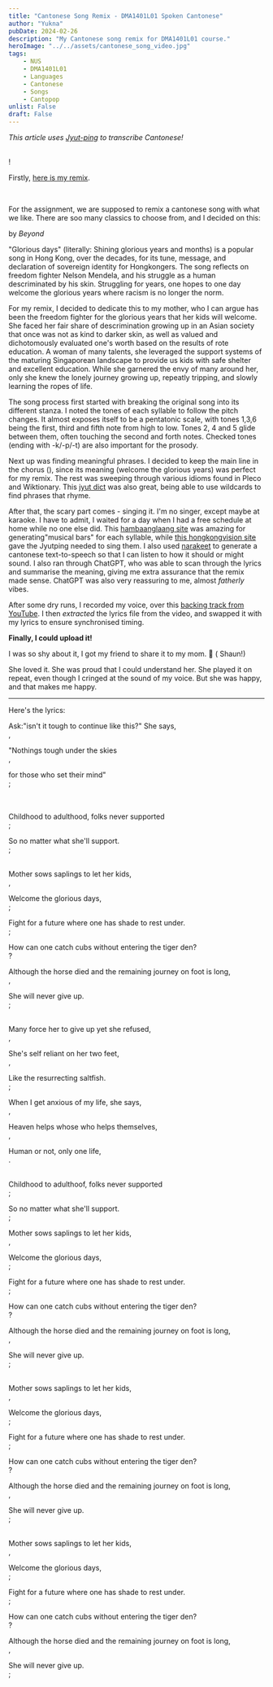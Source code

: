 ```yaml
---
title: "Cantonese Song Remix - DMA1401L01 Spoken Cantonese"
author: "Yukna"
pubDate: 2024-02-26
description: "My Cantonese song remix for DMA1401L01 course."
heroImage: "../../assets/cantonese_song_video.jpg"
tags: 
    - NUS
    - DMA1401L01
    - Languages
    - Cantonese
    - Songs 
    - Cantopop
unlist: False
draft: False
---
```



*This article uses [Jyut-ping](https://en.wikipedia.org/wiki/Jyutping) to transcribe Cantonese!*

<br /><Furigana hanzi="你好" jyutping="nei5 hou2" />!

Firstly, [here is my remix](https://youtu.be/m2CqFGLIeMs?si=4avCqoyLSvyLV4mA).

<br /><YouTube id="https://youtu.be/m2CqFGLIeMs?si=4avCqoyLSvyLV4mA" />

For the assignment, we are supposed to remix a cantonese song with what we like. There are soo many classics to choose from, and I decided on this:

**<Furigana hanzi="光輝歲月" jyutping="gwong1 fai1 seoi3 jyut6" />** by _Beyond_

"Glorious days" (literally: Shining glorious years and months) is a popular song in Hong Kong, over the decades, for its tune, message, and declaration of sovereign identity for Hongkongers. The song reflects on freedom fighter Nelson Mendela, and his struggle as a human descriminated by his skin. Struggling for years, one hopes to one day welcome the glorious years where racism is no longer the norm. 

For my remix, I decided to dedicate this to my mother, who I can argue has been the freedom fighter for the glorious years that her kids will welcome. She faced her fair share of descrimination growing up in an Asian society that once was not as kind to darker skin, as well as valued and dichotomously evaluated one's worth based on the results of rote education. A woman of many talents, she leveraged the support systems of the maturing Singaporean landscape to provide us kids with safe shelter and excellent education. While she garnered the envy of many around her, only she knew the lonely journey growing up, repeatly tripping, and slowly learning the ropes of life. 

The song process first started with breaking the original song into its different stanza. I noted the tones of each syllable to follow the pitch changes. It almost exposes itself to be a pentatonic scale, with tones 1,3,6 being the first, third and fifth note from high to low. Tones 2, 4 and 5 glide between them, often touching the second and forth notes. Checked tones (ending with -k/-p/-t) are also important for the prosody. 

Next up was finding meaningful phrases. I decided to keep the main line in the chorus (<Furigana hanzi="迎接光輝歲月" jyutping="jing4 zip3 gwong1 fai1 seoi3 jyut6" />), since its meaning (welcome the glorious years) was perfect for my remix. The rest was sweeping through various idioms found in Pleco and Wiktionary. This [jyut dict](https://github.com/aaronhktan/jyut-dict/) was also great, being able to use wildcards to find phrases that rhyme. 

After that, the scary part comes - singing it. I'm no singer, except maybe at karaoke. I have to admit, I waited for a day when I had a free schedule at home while no one else did. This [hambaanglaang site](http://test.hambaanglaang.hk/) was amazing for generating"musical bars" for each syllable, while [this hongkongvision site](https://hongkongvision.com/tool/cc_py_conv_en) gave the Jyutping needed to sing them. I also used [narakeet](https://www.narakeet.com/app/text-to-audio) to generate a cantonese text-to-speech so that I can listen to how it should or might sound. I also ran through ChatGPT, who was able to scan through the lyrics and summarise the meaning, giving me extra assurance that the remix made sense. ChatGPT was also very reassuring to me, almost _fatherly_ vibes. 

After some dry runs, I recorded my voice, over this [backing track from YouTube](https://www.youtube.com/watch?v=yg4rXIKkAt8). I then _extracted_ the lyrics file from the video, and swapped it with my lyrics to ensure synchronised timing. 

**Finally, I could upload it!**

I was so shy about it, I got my friend to share it to my mom. 🤭 (<Furigana hanzi="唔該晒" jyutping="m4 goi1 saai3" /> Shaun!) 

She loved it. She was proud that I could understand her. She played it on repeat, even though I cringed at the sound of my voice. But she was happy, and that makes me happy. 

---

Here's the lyrics:

Ask:"isn't it tough to continue like this?" She says, 
<br /><Furigana hanzi="問繼續噉唔難咩佢講" jyutping="man6 gai3 zuk6 gam2 m4 naan4 me1 keoi5 gong2" />, 

"Nothings tough under the skies
<br /><Furigana hanzi="天下無難事" jyutping="tin1 haa6 mou4 naan4 si6" />, 

for those who set their mind" 
<br /><Furigana hanzi="只怕有心人" jyutping="zi2 paa3 jau5 sam1 jan4" />;

<br />
<br />
Childhood to adulthood, folks never supported
<br /><Furigana hanzi="從小到大人哋未支持" jyutping="cung4 siu2 dou3 daai6 jan4 dei6 mei6 zi1 ci4" />;

So no matter what she'll support. 
<br /><Furigana hanzi="所以無論點佢會支援" jyutping="so2 ji5 mou4 leon6 dim2 keoi5 wui5 zi1 wun4" />;
<br />
<br />

Mother sows saplings to let her kids, 
<br /><Furigana hanzi="媽媽栽樹讓仔女可以" jyutping="maa4 maa1 zoi1 syu6 joeng6 zai2 neoi2 ho2 ji5" />,

Welcome the glorious days, 
<br /><Furigana hanzi="迎接光辉岁月" jyutping="jing4 zip3 gwong1 fai1 seoi3 jyut6" />;

Fight for a future where one has shade to rest under. 
<br /><Furigana hanzi="爭第日後人乘涼" jyutping="zaang1 dai6 jat6 hau6 jan4 sing4 loeng4" />;

How can one catch cubs without entering the tiger den? 
<br /><Furigana hanzi="不入虎穴焉得虎子吖" jyutping="bat1 jap6 fu2 jyut6 jin4 dak1 fu2 zi2 aa1" />?

Although the horse died and the remaining journey on foot is long, 
<br /><Furigana hanzi="雖然馬死落地行" jyutping="seoi1 jin4 maa5 sei2 lok6 dei6 haang4" />,

She will never give up. 
<br /><Furigana hanzi="但佢再接再厲" jyutping="daan6 keoi5 zoi3 zip3 zoi3 lai6" />;
<br />
<br />

Many force her to give up yet she refused, 
<br /><Furigana hanzi="人哋逼佢放棄佢拒絕" jyutping="jan4 dei6 bik1 keoi5 fong3 hei3 keoi5 keoi5 zyut6" />,

She's self reliant on her two feet,
<br /><Furigana hanzi="佢自立自強" jyutping="keoi5 zi6 laap6 zi6 koeng4" />,

Like the resurrecting saltfish. 
<br /><Furigana hanzi="類似鹹魚翻生" jyutping="leoi6 ci5 haam4 jyu2 faan1 saang1" />;

When I get anxious of my life, she says, 
<br /><Furigana hanzi="當我對命仔緊張佢說" jyutping="dong1 ngo5 deoi3 meng6 zai2 gan2 zoeng1 keoi5 syut3" />,

Heaven helps whose who helps themselves, 
<br /><Furigana hanzi="天助自助者" jyutping="tin1 zo6 zi6 zo6 ze2" />,

Human or not, only one life, 
<br /><Furigana hanzi="人一世物一世" jyutping="jan4 jat1 sai3 mat6 jat1 sai3" />.
<br />
<br />

Childhood to adulthoof, folks never supported
<br /><Furigana hanzi="從小到大人哋未支持" jyutping="cung4 siu2 dou3 daai6 jan4 dei6 mei6 zi1 ci4" />;

So no matter what she'll support. 
<br /><Furigana hanzi="所以無論點佢會支援" jyutping="so2 ji5 mou4 leon6 dim2 keoi5 wui5 zi1 wun4" />;

Mother sows saplings to let her kids, 
<br /><Furigana hanzi="媽媽栽樹讓仔女可以" jyutping="maa4 maa1 zoi1 syu6 joeng6 zai2 neoi2 ho2 ji5" />,

Welcome the glorious days, 
<br /><Furigana hanzi="迎接光辉岁月" jyutping="jing4 zip3 gwong1 fai1 seoi3 jyut6" />;

Fight for a future where one has shade to rest under. 
<br /><Furigana hanzi="爭第日後人乘涼" jyutping="zaang1 dai6 jat6 hau6 jan4 sing4 loeng4" />;

How can one catch cubs without entering the tiger den? 
<br /><Furigana hanzi="不入虎穴焉得虎子吖" jyutping="bat1 jap6 fu2 jyut6 jin4 dak1 fu2 zi2 aa1" />?

Although the horse died and the remaining journey on foot is long, 
<br /><Furigana hanzi="雖然馬死落地行" jyutping="seoi1 jin4 maa5 sei2 lok6 dei6 haang4" />,

She will never give up. 
<br /><Furigana hanzi="但佢再接再厲" jyutping="daan6 keoi5 zoi3 zip3 zoi3 lai6" />;
<br />
<br />

Mother sows saplings to let her kids, 
<br /><Furigana hanzi="媽媽栽樹讓仔女可以" jyutping="maa4 maa1 zoi1 syu6 joeng6 zai2 neoi2 ho2 ji5" />,

Welcome the glorious days, 
<br /><Furigana hanzi="迎接光辉岁月" jyutping="jing4 zip3 gwong1 fai1 seoi3 jyut6" />;

Fight for a future where one has shade to rest under. 
<br /><Furigana hanzi="爭第日後人乘涼" jyutping="zaang1 dai6 jat6 hau6 jan4 sing4 loeng4" />;

How can one catch cubs without entering the tiger den? 
<br /><Furigana hanzi="不入虎穴焉得虎子吖" jyutping="bat1 jap6 fu2 jyut6 jin4 dak1 fu2 zi2 aa1" />?

Although the horse died and the remaining journey on foot is long, 
<br /><Furigana hanzi="雖然馬死落地行" jyutping="seoi1 jin4 maa5 sei2 lok6 dei6 haang4" />,

She will never give up. 
<br /><Furigana hanzi="但佢再接再厲" jyutping="daan6 keoi5 zoi3 zip3 zoi3 lai6" />;
<br />
<br />

Mother sows saplings to let her kids, 
<br /><Furigana hanzi="媽媽栽樹讓仔女可以" jyutping="maa4 maa1 zoi1 syu6 joeng6 zai2 neoi2 ho2 ji5" />,

Welcome the glorious days, 
<br /><Furigana hanzi="迎接光辉岁月" jyutping="jing4 zip3 gwong1 fai1 seoi3 jyut6" />;

Fight for a future where one has shade to rest under. 
<br /><Furigana hanzi="爭第日後人乘涼" jyutping="zaang1 dai6 jat6 hau6 jan4 sing4 loeng4" />;

How can one catch cubs without entering the tiger den? 
<br /><Furigana hanzi="不入虎穴焉得虎子吖" jyutping="bat1 jap6 fu2 jyut6 jin4 dak1 fu2 zi2 aa1" />?

Although the horse died and the remaining journey on foot is long, 
<br /><Furigana hanzi="雖然馬死落地行" jyutping="seoi1 jin4 maa5 sei2 lok6 dei6 haang4" />,

She will never give up. 
<br /><Furigana hanzi="但佢再接再厲" jyutping="daan6 keoi5 zoi3 zip3 zoi3 lai6" />;
